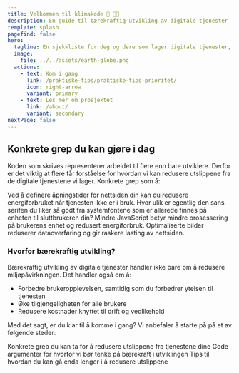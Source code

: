 ```yaml
---
title: Velkommen til klimakode 🌱 👩‍💻
description: En guide til bærekraftig utvikling av digitale tjenester
template: splash
pagefind: false
hero:
  tagline: En sjekkliste for deg og dere som lager digitale tjenester, for å redusere utslippene de har.
  image:
    file: ../../assets/earth-globe.png
  actions:
    - text: Kom i gang
      link: /praktiske-tips/praktiske-tips-prioritet/
      icon: right-arrow
      variant: primary
    - text: Les mer om prosjektet
      link: /about/
      variant: secondary
nextPage: false
---
```



## Konkrete grep du kan gjøre i dag

Koden som skrives representerer arbeidet til flere enn bare utviklere. Derfor er det viktig at flere får forståelse for hvordan vi kan redusere utslippene fra de digitale tjenestene vi lager. Konkrete grep som å:

<CardGrid stagger>
  <Card icon="approve-check-circle" title="Definere åpningstider">
    Ved å definere åpningstider for nettsiden din kan du redusere energiforbruket når tjenesten ikke er i bruk.
  </Card>
  <Card icon="approve-check-circle" title="Bruke systemfonter">
    Hvor ulik er egentlig den sans serifen du liker så godt fra systemfontene som er allerede finnes på enheten til sluttbrukeren din?
  </Card>
  <Card icon="approve-check-circle" title="Begrense javascript">
    Mindre JavaScript betyr mindre prosessering på brukerens enhet og redusert energiforbruk.
  </Card>
  <Card icon="approve-check-circle" title="Komprimere bilder">
    Optimaliserte bilder reduserer dataoverføring og gir raskere lasting av nettsiden.
  </Card>
</CardGrid>

### Hvorfor bærekraftig utvikling?

Bærekraftig utvikling av digitale tjenester handler ikke bare om å redusere miljøpåvirkningen. Det handler også om å:

- Forbedre brukeropplevelsen, samtidig som du forbedrer ytelsen til tjenesten
- Øke tilgjengeligheten for alle brukere
- Redusere kostnader knyttet til drift og vedlikehold

Med det sagt, er du klar til å komme i gang?
Vi anbefaler å starte på på et av følgende steder:

<CardGrid>
	<LinkCard title="Hva vi kan gjøre" href="/praktiske-tips/praktiske-tips-prioritet/">
		Konkrete grep du kan ta for å redusere utslippene fra tjenestene dine
	</LinkCard>
	<LinkCard title="Argumenter" href="/argumenter/">
		Gode argumenter for hvorfor vi bør tenke på bærekraft i utviklingen
	</LinkCard>
  <LinkCard title="Gjør det lille ekstra" href="/praktiske-tips/praktiske-tips-ekstra/">
		Tips til hvordan du kan gå enda lenger i å redusere utslippene
	</LinkCard>
</CardGrid>
